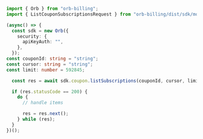 ```typescript ListCouponSubscriptions.ts
import { Orb } from "orb-billing";
import { ListCouponSubscriptionsRequest } from "orb-billing/dist/sdk/models/operations";

(async() => {
  const sdk = new Orb({
    security: {
      apiKeyAuth: "",
    },
  });
const couponId: string = "string";
const cursor: string = "string";
const limit: number = 592845;

  const res = await sdk.coupon.listSubscriptions(couponId, cursor, limit);

  if (res.statusCode == 200) {
    do {
      // handle items

      res = res.next();
    } while (res);
  }
})();
```
